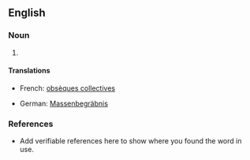 ==English==

===Noun===
{{en-noun}}

# {{substub}}

====Translations====
{{trans-top}}
* French: [[obsèques collectives]] {{f|p}}
{{trans-mid}}
* German: [[Massenbegräbnis]] {{n}}
{{trans-bottom}}

===References===
*Add verifiable references here to show where you found the word in use.